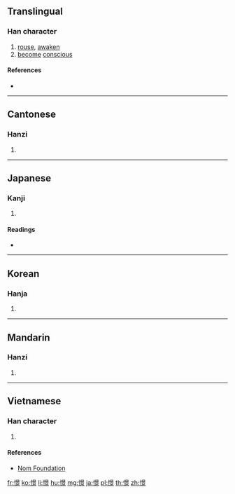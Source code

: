 ==Translingual==

===Han character===
{{Han char|rn=61|rad=心|as=12|sn=15|four=96096|canj=PAYF|ids=⿰忄景}}

# [[rouse]], [[awaken]]
# [[become]] [[conscious]]

====References====
* {{Han ref|kx=0403.360|dkj=11256|dj=0744.050|hdz=42354.060|uh=61AC|ud=25004|bh=BCA9|bd=48297}}

----

==Cantonese==

===Hanzi===
{{yue-hanzi|jyut=[[ging2]], [[gwing2]]|y=ging2, gwing2}}

# {{defn|lang=yue|sort=心12}}

----

==Japanese==

===Kanji===
{{ja-kanji|grade=|rs=心12}}

# {{defn|lang=ja|sort=心12}}

====Readings====
* {{ja-readings|on=[[けい]] (kei)|kun=[[さとる]] (satoru)}}

----

==Korean==

===Hanja===
{{ko-hanja|hangeul=[[경]]|eumhun=|rv=gyeong|mr=kyŏng|y=keyng}}

# {{defn|lang=ko|sort=心12}}

----

==Mandarin==

===Hanzi===
{{cmn-hanzi|pin=[[jǐng]] ([[jing3]])|wg=ching<sup>3</sup>}}

# {{defn|lang=cmn|sort=心12}}

----

==Vietnamese==

===Han character===
{{vi-readings|rs=心12|hanviet=cảnh}}

# {{defn|lang=vi|sort=心12}}

====References====
* [http://nomfoundation.org/common/nom_details.php?codepoint=61ac Nom Foundation]

[[fr:憬]]
[[ko:憬]]
[[li:憬]]
[[hu:憬]]
[[mg:憬]]
[[ja:憬]]
[[pl:憬]]
[[th:憬]]
[[zh:憬]]
